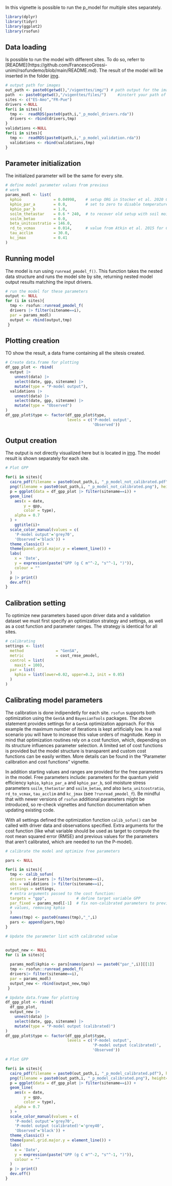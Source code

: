 In this vignette is possible to run the p_model for multiple sites separately. 
```r
library(dplyr)
library(tidyr)
library(ggplot2)
library(rsofun)
```
## Data loading

Is possible to run the model with different sites. To do so, referr to [README[(https://github.com/FrancescoGrossi-unimi/rsofundemo/blob/main/README.md).
The result of the model will be inserted in the folder [img](https://github.com/FrancescoGrossi-unimi/rsofundemo/tree/main/vignettes/img).

```r
# output path for images
out_path <- paste0(getwd(),"/vigenttes/img/") # path output for the images
path  <- paste0(getwd(),"/vigenttes/files/")     #instert your path of .rda files 
sites <- c("ES-Amo","FR-Pue")
drivers <-NULL
for(i in sites){          
  tmp <-  readRDS(paste0(path,i,"_p_model_drivers.rda"))
  drivers <- rbind(drivers,tmp)
}
validations <-NULL
for(i in sites){
  tmp <-  readRDS(paste0(path,i,"_p_model_validation.rda"))
  validations <- rbind(validations,tmp)
}
```
## Parameter initialization

The initialized parameter will be the same for every site.

```r
# define model parameter values from previous
# work
params_modl <- list(
  kphio              = 0.04998,    # setup ORG in Stocker et al. 2020 GMD
  kphio_par_a        = 0.0,        # set to zero to disable temperature-dependence of kphio
  kphio_par_b        = 1.0,
  soilm_thetastar    = 0.6 * 240,  # to recover old setup with soil moisture stress
  soilm_betao        = 0.0,
  beta_unitcostratio = 146.0,
  rd_to_vcmax        = 0.014,      # value from Atkin et al. 2015 for C3 herbaceous
  tau_acclim         = 30.0,
  kc_jmax            = 0.41
)
```
## Running model

The model is run using `runread_pmodel_f()`. This function takes the nested data structure and runs the model site by site, returning nested model output results matching the input drivers.

```r
# run the model for these parameters
output <- NULL
for (i in sites){
  tmp <- rsofun::runread_pmodel_f(
  drivers |> filter(sitename==i),
  par = params_modl)
  output <- rbind(output,tmp)
 } 
```
## Plotting creation

TO show the result, a data frame containing all the sitesis created.

```r
# Create data.frame for plotting
df_gpp_plot <- rbind(
  output |>
    unnest(data) |>
    select(date, gpp, sitename) |>
    mutate(type = "P-model output"),
  validations |>
    unnest(data) |>
    select(date, gpp, sitename) |>
    mutate(type = "Observed")
)
df_gpp_plot$type <- factor(df_gpp_plot$type,
                           levels = c('P-model output',
                                      'Observed'))

```

## Output creation

The output is not directly visualized here but is located in [img](https://github.com/FrancescoGrossi-unimi/rsofundemo/tree/main/vignettes/img). The model result is shown separately for each site.

```r
# Plot GPP

for(i in sites){
  cairo_pdf(filename = paste0(out_path,i, "_p_model_not_calibrated.pdf"), height=5, width=10)
  png(filename = paste0(out_path,i, "_p_model_not_calibrated.png"), height=700*3, width=700*3, res = 300)
  p = ggplot(data = df_gpp_plot |> filter(sitename==i)) +
  geom_line(
    aes(x = date,
        y = gpp,
        color = type),
    alpha = 0.7
  ) +
    ggtitle(i)+
  scale_color_manual(values = c(
    'P-model output'='grey70',
    'Observed'='black')) +
  theme_classic() +
  theme(panel.grid.major.y = element_line()) +
  labs(
    x = 'Date',
    y = expression(paste("GPP (g C m"^-2, "s"^-1, ")")),
    colour = ""
  )
  p |> print()
  dev.off()
}
```
## Calibration setting

To optimize new parameters based upon driver data and a validation dataset we must first specify an optimization strategy and settings, as well as a cost function and parameter ranges. The strategy is identical for all sites.


```r
# calibrating
settings <- list(
  method              = "GenSA",
  metric              = cost_rmse_pmodel,
  control = list(
    maxit = 100),
  par = list(
    kphio = list(lower=0.02, upper=0.2, init = 0.05)
  )
)
```

## Calibrating model parameters

The calibration is done indipendetly for each site.
`rsofun` supports both optimization using the `GenSA` and `BayesianTools` packages. The above statement provides settings for a `GenSA` optimization approach. For this example the maximum number of iterations is kept artificially low. In a real scenario you will have to increase this value orders of magnitude. Keep in mind that optimization routines rely on a cost function, which, depending on its structure influences parameter selection. A limited set of cost functions is provided but the model structure is transparent and custom cost functions can be easily written. More details can be found in the "Parameter calibration and cost functions" vignette.

In addition starting values and ranges are provided for the free parameters in the model. Free parameters include: parameters for the quantum yield efficiency `kphio`, `kphio_par_a` and `kphio_par_b`, soil moisture stress parameters `soilm_thetastar` and `soilm_betao`, and also `beta_unitcostratio`, `rd_to_vcmax`, `tau_acclim` and `kc_jmax` (see `?runread_pmodel_f`). Be mindful that with newer versions of `rsofun` additional parameters might be introduced, so re-check vignettes and function documentation when updating existing code.

With all settings defined the optimization function `calib_sofun()` can be called with driver data and observations specified. Extra arguments for the cost function (like what variable should be used as target to compute the root mean squared error (RMSE) and previous values for the parameters that aren't calibrated, which are needed to run the P-model).



```r
# calibrate the model and optimize free parameters

pars <- NULL

for(i in sites){
  tmp <- calib_sofun(
  drivers = drivers |> filter(sitename==i),  
  obs = validations |> filter(sitename==i),
  settings = settings,
  # extra arguments passed to the cost function:
  targets = "gpp",             # define target variable GPP
  par_fixed = params_modl[-1]  # fix non-calibrated parameters to previous 
  # values, removing kphio
  )
  names(tmp) <- paste0(names(tmp),"_",i)
  pars <- append(pars,tmp)
}
```

```r
# Update the parameter list with calibrated value


output_new <- NULL
for (i in sites){
  
  params_modl$kphio <- pars[names(pars) == paste0("par_",i)][[1]]
  tmp <- rsofun::runread_pmodel_f(
  drivers|> filter(sitename==i),
  par = params_modl)
  output_new <- rbind(output_new,tmp)
 } 
```

```r
# Update data.frame for plotting
df_gpp_plot <- rbind(
  df_gpp_plot,
  output_new |>
    unnest(data) |>
    select(date, gpp, sitename) |>
    mutate(type = "P-model output (calibrated)")
)
df_gpp_plot$type <- factor(df_gpp_plot$type,
                           levels = c('P-model output',
                                      'P-model output (calibrated)',
                                      'Observed'))
```

```r
# Plot GPP

for(i in sites){
  cairo_pdf(filename = paste0(out_path,i, "_p_model_calibrated.pdf"), height=5, width=10)
  png(filename = paste0(out_path,i, "_p_model_calibrated.png"), height=700*3, width=700*3, res = 300)
  p = ggplot(data = df_gpp_plot |> filter(sitename==i)) +
  geom_line(
    aes(x = date,
        y = gpp,
        color = type),
    alpha = 0.7
  ) +
  scale_color_manual(values = c(
    'P-model output'='grey70',
    'P-model output (calibrated)'='grey40',
    'Observed'='black')) +
  theme_classic() +
  theme(panel.grid.major.y = element_line()) +
  labs(
    x = 'Date',
    y = expression(paste("GPP (g C m"^-2, "s"^-1, ")")),
    colour = ""
  )
  p |> print()
  dev.off()
}
```
